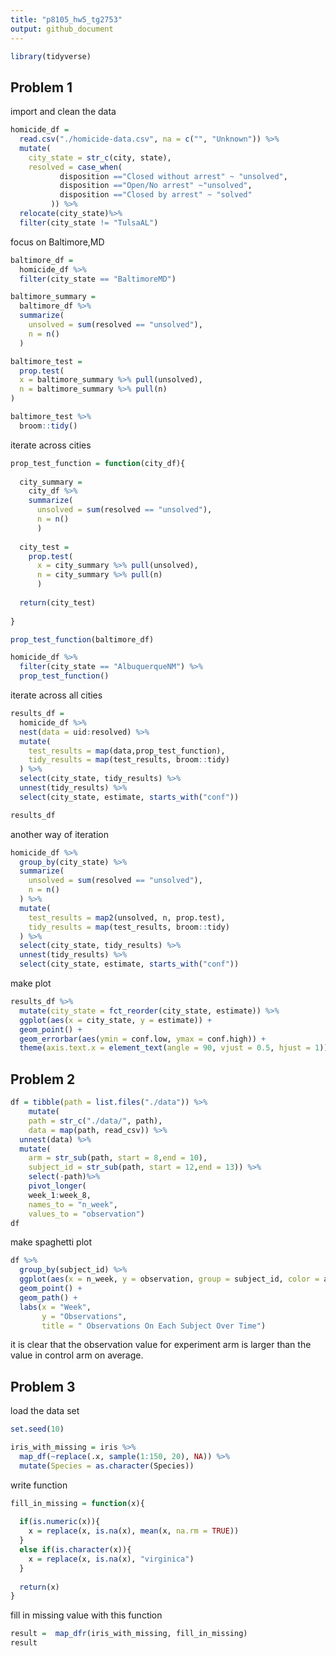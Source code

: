 ```yaml
---
title: "p8105_hw5_tg2753"
output: github_document
---
```


```r
library(tidyverse)
```

## Problem 1
import and clean the data
```r
homicide_df =
  read.csv("./homicide-data.csv", na = c("", "Unknown")) %>% 
  mutate(
    city_state = str_c(city, state),
    resolved = case_when(
           disposition =="Closed without arrest" ~ "unsolved",
           disposition =="Open/No arrest" ~"unsolved",
           disposition =="Closed by arrest" ~ "solved"
         )) %>% 
  relocate(city_state)%>%
  filter(city_state != "TulsaAL")
```
focus on Baltimore,MD
```r
baltimore_df = 
  homicide_df %>% 
  filter(city_state == "BaltimoreMD")

baltimore_summary = 
  baltimore_df %>% 
  summarize(
    unsolved = sum(resolved == "unsolved"),
    n = n()
  )

baltimore_test = 
  prop.test(
  x = baltimore_summary %>% pull(unsolved),
  n = baltimore_summary %>% pull(n)
)

baltimore_test %>% 
  broom::tidy()
```
iterate across cities
```r
prop_test_function = function(city_df){
  
  city_summary = 
    city_df %>%
    summarize(
      unsolved = sum(resolved == "unsolved"),
      n = n()
      )
  
  city_test = 
    prop.test(
      x = city_summary %>% pull(unsolved),
      n = city_summary %>% pull(n)
      )
  
  return(city_test)
  
}

prop_test_function(baltimore_df)

homicide_df %>% 
  filter(city_state == "AlbuquerqueNM") %>% 
  prop_test_function()
```
iterate across all cities
```r
results_df = 
  homicide_df %>% 
  nest(data = uid:resolved) %>% 
  mutate(
    test_results = map(data,prop_test_function),
    tidy_results = map(test_results, broom::tidy)
  ) %>% 
  select(city_state, tidy_results) %>% 
  unnest(tidy_results) %>% 
  select(city_state, estimate, starts_with("conf"))

results_df
```
another way of iteration
```r
homicide_df %>% 
  group_by(city_state) %>% 
  summarize(
    unsolved = sum(resolved == "unsolved"),
    n = n()
  ) %>% 
  mutate(
    test_results = map2(unsolved, n, prop.test),
    tidy_results = map(test_results, broom::tidy)
  ) %>% 
  select(city_state, tidy_results) %>% 
  unnest(tidy_results) %>% 
  select(city_state, estimate, starts_with("conf"))
```
make plot
```r
results_df %>% 
  mutate(city_state = fct_reorder(city_state, estimate)) %>% 
  ggplot(aes(x = city_state, y = estimate)) + 
  geom_point() +
  geom_errorbar(aes(ymin = conf.low, ymax = conf.high)) +
  theme(axis.text.x = element_text(angle = 90, vjust = 0.5, hjust = 1))
```

## Problem 2
```r
df = tibble(path = list.files("./data")) %>% 
    mutate(
    path = str_c("./data/", path),
    data = map(path, read_csv)) %>% 
  unnest(data) %>%
  mutate(
    arm = str_sub(path, start = 8,end = 10),
    subject_id = str_sub(path, start = 12,end = 13)) %>% 
    select(-path)%>%
    pivot_longer(
    week_1:week_8,
    names_to = "n_week",
    values_to = "observation")
df
```
make spaghetti plot
```r
df %>% 
  group_by(subject_id) %>% 
  ggplot(aes(x = n_week, y = observation, group = subject_id, color = arm)) +
  geom_point() +
  geom_path() +
  labs(x = "Week",
       y = "Observations",
       title = " Observations On Each Subject Over Time")
```
it is clear that the observation value for experiment arm is larger than the value in control arm on average.

## Problem 3
load the data set
```r
set.seed(10)

iris_with_missing = iris %>% 
  map_df(~replace(.x, sample(1:150, 20), NA)) %>%
  mutate(Species = as.character(Species))
```
write function
```r
fill_in_missing = function(x){
  
  if(is.numeric(x)){
    x = replace(x, is.na(x), mean(x, na.rm = TRUE))
  }
  else if(is.character(x)){
    x = replace(x, is.na(x), "virginica")
  }
  
  return(x)
}
```
fill in missing value with this function
```r
result =  map_dfr(iris_with_missing, fill_in_missing)
result
```

